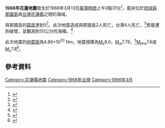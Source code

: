{{UTC+8}}
{{noteTA|G1=Earthquake}}
{{Infobox earthquake
| title              = 1966年花蓮地震
| date               = {{Start date|1966|03|13|mf=y}}
| time               = 0:31（[[UTC+8|UTC+8]]）
| map2               = {{Location map | Japan Ryukyu Islands
 | relief=1
 | label=
 | lat=24.24
 | long=122.67
 | mark=Bullseye1.png
 | marksize=40
 | position=top
 | width= 250
 | float=right
 | caption=}}
| magnitude          = 8.0 [[表面波規模|M<sub>s</sub>]]
| depth              = 22公里
| location           = {{coord|24.24|N|122.67|E}}
| type               = 
| countries affected = {{TWN}}<br>{{flagicon|USA}} [[美國治理琉球時期|琉球]]
| tsunami            = 有
| aftershocks        =
| intensity          = 
| casualties         = 琉球與那國島2人死亡，台灣4人死亡
}}
'''1966年花蓮地震'''發生於1966年3月13日[[臺灣時間|臺灣時間]]上午0點31分<ref>{{cite web |url=http://tao.cgu.org.tw/pdf/v93p487.pdf |title=存档副本 |accessdate=2011-07-21 |deadurl=yes |archiveurl=https://web.archive.org/web/20111004161654/http://tao.cgu.org.tw/pdf/v93p487.pdf |archivedate=2011-10-04 }}</ref>，震央位於[[美國治理琉球時期|琉球]][[與那國島|與那國島]]與[[台灣|台灣]][[花蓮縣|花蓮縣]]之間的海域。

與那國島的[[震度|震度]]達到5<ref>{{cite web |url=http://www.jishin.go.jp/main/yosokuchizu/kaiko/k30_yonaguni.htm |title=与那国島周辺の地震 |publisher=Jishin.go.jp |date= |accessdate=2013-11-11 |archive-date=2016-03-04 |archive-url=https://web.archive.org/web/20160304044439/http://www.jishin.go.jp/main/yosokuchizu/kaiko/k30_yonaguni.htm |dead-url=no }}</ref>。此次地震造成與那國島2人死亡，台灣4人死亡，<ref>{{cite web |url=http://www.jma-net.go.jp/ishigaki/saigai/jisintunami.htm |title=地震と津波 |publisher=Jma-net.go.jp |date= |accessdate=2013-11-11 |deadurl=yes |archiveurl=https://web.archive.org/web/20130123121002/http://www.jma-net.go.jp/ishigaki/saigai/jisintunami.htm |archivedate=2013-01-23 }}</ref>房屋遭到破壞，並觀測到50公分的海嘯。<ref>{{cite web|title=Simulation of historical tsunamis in the Taiwan region|url=http://tao.cgu.org.tw/pdf/v81p013.pdf|first=K.|last=Ma|first2=M.|last2=Lee|year=1997|journal=Terrestrial, Atmospheric and Oceanic Sciences (TAO)|publisher=Chinese Geoscience Union|volume=8|number=1|pages=14, 25, 26|deadurl=yes|archiveurl=https://web.archive.org/web/20111004162132/http://tao.cgu.org.tw/pdf/v81p013.pdf|archivedate=2011-10-04|accessdate=2015-12-30}}</ref>

此次地震的[[地震矩|地震矩]]為4.86×10<sup>20</sup> Nm，地震規模為[[面波震级|M<sub>s</sub>]]8.0，[[矩震级|M<sub>w</sub>]]7.79，<ref>{{Cite web |url=http://ntur.lib.ntu.edu.tw/bitstream/246246/173952/1/32.pdf |title=存档副本 |accessdate=2015-12-30 |archive-date=2012-07-27 |archive-url=https://web.archive.org/web/20120727023847/http://ntur.lib.ntu.edu.tw/bitstream/246246/173952/1/32.pdf |dead-url=no }}</ref>[[日本气象厅地震规模|M<sub>jma</sub>]]7.8或[[里氏震级|M<sub>L</sub>]]7.8<ref>{{Cite web |url=http://2007tga.cgu.org.tw/cdrom/Oral%20(PDF)/O4-3A-04.pdf |title=存档副本 |accessdate=2015-12-30 |archive-date=2011-10-03 |archive-url=https://web.archive.org/web/20111003175359/http://2007tga.cgu.org.tw/cdrom/Oral%20%28PDF%29/O4-3A-04.pdf |dead-url=yes }}</ref>。

== 參考資料 ==
{{Reflist}}

{{1966年地震}}
{{臺灣地震}}

[[Category:花蓮縣地震|Category:花蓮縣地震]]
[[Category:1966年台灣|Category:1966年台灣]]
[[Category:1966年3月|Category:1966年3月]]